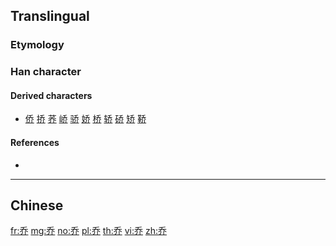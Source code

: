 {{character info/new}}
{{also|喬}}<!-- may be replaced by zh-forms -->
==Translingual==

===Etymology===
{{Han simp|喬}}

===Han character===
{{Han char|rn=4|rad=丿|as=05|sn=6|four=2022|canj=HKLL|ids=⿱夭⿰丿丨}}

====Derived characters====
* [[侨]] [[挢]] [[荞]] [[峤]] [[骄]] [[娇]] [[桥]] [[轿]] [[硚]] [[矫]] [[鞒]]

====References====
* {{Han ref|kx=0083.011|hdz=10038.010|uh=4E54|ud=20052}}

----

==Chinese==
{{zh-see|喬}}

[[fr:乔]]
[[mg:乔]]
[[no:乔]]
[[pl:乔]]
[[th:乔]]
[[vi:乔]]
[[zh:乔]]